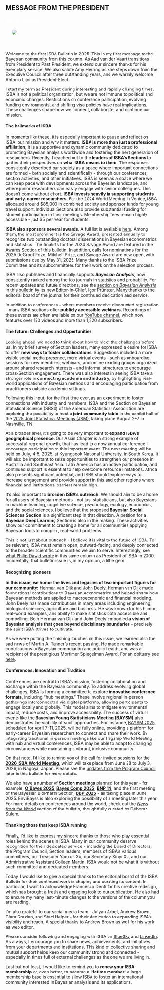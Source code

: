:::{.section_bulletin}
# MESSAGE FROM THE PRESIDENT  {#sec-pres}
[Michele Guindani](mailto:president@bayesian.org){style="color:white; text-align: center;"}
:::

::: {.column-margin}
![](images/michele.png){style="float:center;vertical-align:middle;
margin:10px 20px;border-radius: 10px;max-width: 100%;"}
:::

<br>

:::{.justify}
Welcome to the first ISBA Bulletin in 2025! This is my first message to the Bayesian community from this column. As Aad van der Vaart transitions from President to Past President, we extend our sincere thanks for his exemplary service. We also salute Amy Herring as she steps down from the Executive Council after three outstanding years, and we warmly welcome Antonio Lijoi as President-Elect.

I start my term as President during interesting and rapidly changing times. ISBA is not a political organization, but we are not immune to political and economic changes. Restrictions on conference participation, evolving funding environments, and shifting visa policies have real implications. These challenges shape how we connect, collaborate, and continue our mission.

#### The hallmarks of ISBA

In moments like these, it is especially important to pause and reflect on ISBA, our mission and why it matters. **ISBA is more than just a professional affiliation**; it is a supportive and dynamic community dedicated to promoting Bayesian analysis worldwide and fostering the next generation of researchers. Recently, I reached out to the **leaders of ISBA’s Sections** to gather their perspectives on **what ISBA means to them**. The responses consistently described our society as a space where important connections are formed - both socially and scientifically - through our conferences, section activities, and other initiatives. ISBA is seen as a space where we can keep pace with developments across the Bayesian landscape, and where junior researchers can easily engage with senior colleagues. This doesn't come without effort. **ISBA invests heavily in supporting students and early-career researchers**. For the 2024 World Meeting in Venice, ISBA allocated around $85,000 in combined society and sponsor funds for young travel support. Individual Sections also provide substantial funding for student participation in their meetings. Membership fees remain highly accessible - just \$5 per year for students.

**ISBA also sponsors several awards**. A full list is available [here](https://bayesian.org/membership/awards/). Among them, the most prominent is the Savage Award, presented annually to recognize two outstanding doctoral dissertations in Bayesian econometrics and statistics. The finalists for the 2024 Savage Award are featured in the [Awards Section](#sec-awards) of this bulletin. In addition, calls for nominations for the 2025 DeGroot Prize, Mitchell Prize, and Savage Award are now open, with submissions due by May 31, 2025. Many thanks to the ISBA Prize Committee and its subcommittees for their work on the selection process.

ISBA also publishes and financially supports **_Bayesian Analysis_**, now consistently ranked among the top journals in statistics and probability. For recent updates and future directions, see the [section on _Bayesian Analysis_ in this bulletin](#sec-ba) by its new Editor-in-Chief, Igor Prünster. Many thanks to the editorial board of the journal for their continued dedication and service.

In addition to conferences - where members receive discounted registration - many ISBA sections offer **publicly accessible webinars**. Recordings of these events are often available on our [YouTube channel](https://www.youtube.com/c/ISBAInternationalSocietyofBayesianAnalysis), which now features over 150 videos and more than 1,320 subscribers.

#### The future: Challenges and Opportunities

Looking ahead, we need to think about how to meet the challenges before us. In my brief survey of Section leaders, many expressed a desire for ISBA to offer **new ways to foster collaborations**. Suggestions included a more visible social media presence, more virtual events - such as onboarding sessions for new members, webinars, and online reading groups organized around shared research interests - and informal structures to encourage cross-Section engagement. There was also interest in seeing ISBA take a stronger role in **connecting academia and industry**, by highlighting real-world applications of Bayesian methods and encouraging participation from practitioners outside academic settings.

Following this input, for the first time ever, as an experiment to foster connections with industry and  members, ISBA and the Section on Bayesian Statistical Science (SBSS) of the American Statistical Association are exploring the possibility to host a **joint community table** in the exhibit hall of the [2025 Joint Statistical Meetings (JSM)](https://ww2.amstat.org/meetings/jsm/2025/), taking place August 2--7 in Nashville, TN. 
	
At a broader level, it's going to be very important to **expand ISBA’s geographical presence**. Our Asian Chapter is a strong example of successful regional growth, that has lead to a now annual conference. I encourage participation to this important event. The next meeting will be held on July, 4-5, 2025, at Kyungpook National University, in South Korea. It will also be important to seize opportunities to strengthen our presence in Australia and Southeast Asia.  Latin America has an active participation, and continued support is essential to help overcome resource limitations. Africa also presents significant potential, and ISBA should explore ways to increase engagement and provide support in this and other regions where financial and institutional barriers remain high.


It’s also important to **broaden ISBA’s outreach**. We should aim to be a home for all  users of Bayesian methods  - not just statisticians, but also Bayesians in machine learning, cognitive science, psychology, ecology, economics, and the social sciences. I believe that the proposed **Bayesian Social Sciences Section** is a significant step in that direction. A petition for a **Bayesian Deep Learning** Section is also in the making. These activities show our commitment to creating a home for all communities applying Bayesian tools to complex, real-world problems.


This is not just about outreach - I believe it is vital to the future of ISBA. To be relevant, ISBA must remain open, outward-facing, and deeply connected to the broader scientific communities we aim to serve. Interestingly, see [what Philip Dawid wrote](https://bayesian.org/wp-content/uploads/2016/10/0003.pdf) in this same column as President of ISBA in 2000. Incidentally, that bulletin issue is, in my opinion, a little gem. 


#### Recognizing pioneers

**In this issue, we honor the lives and legacies of two important figures for our community:** [Herman van Dijk](#sec-obit1) and [John Deely](#sec-obit2).  Herman van Dijk made foundational contributions to Bayesian econometrics and helped shape how Bayesian methods are applied to macroeconomic and financial modeling. John Deely has made contributions  in many  areas including engineering,  biological sciences, agriculture and business. He was known for his humor, real-world examples, and ability to make statistics both accessible and compelling.  Both Herman van Dijk and John Deely embodied **a vision of Bayesian analysis that goes beyond disciplinary boundaries** - precisely the spirit ISBA strives to cultivate.

As we were putting the finishing touches on this issue, we learned also the sad news of Martin A. Tanner's recent passing. He made remarkable contributions to Bayesian computation and public health, and was a recipient of the prestigious Mortimer Spiegelman Award. For an obituary see [here](https://statistics.northwestern.edu/people/in-memoriam/martin-tanner.html).

#### Conferences: Innovation and Tradition

Conferences are central to ISBA's mission, fostering collaboration and exchange within the Bayesian community. To address evolving global challenges, ISBA is forming a committee to explore **innovative conference formats**, including "hub meetings." These involve regional in-person gatherings interconnected via digital platforms, allowing participants to engage locally and globally. This model aims to mitigate environmental impact, reduce costs, and improve accessibility.
The success of virtual events like the **Bayesian Young Statisticians Meeting (BAYSM)** also demonstrates the viability of such approaches. For instance, [BAYSM 2025](https://baysm2025.github.io/), scheduled for April 7-11, 2025, will be fully online, providing a platform for early-career Bayesian researchers to connect and share their work.  By integrating traditional in-person meetings like our flagship World Meeting with hub and virtual conferences,  ISBA may be able to adapt to changing circumstances while maintaining a vibrant, inclusive community.


On that note, I’d like to remind you of the call for invited sessions for the **[2026 ISBA World Meeting](https://isba2026.github.io/)**, which will take place from June 28 to July 3, 2026, in Nagoya, Japan. Please see the [updates from the Program Council](#sec-pc) later in this bulletin for more details.

We also have a number of **Section meetings** planned for this year - for example, **[O'Bayes 2025](https://obayes25.aueb.gr/)**, **[Bayes Comp 2025](https://bayescomp2025.sg/)**, **[BNP 14](https://bnp14.org/)**, and the first meeting of the Bayesian BioPharm Section, **[BBP 2025](https://bnp14.org/bbp2025/)** - all taking place in June 2025. EnviBayes is also exploring the possibility of a meeting later this year. For more details on conferences around the world, check out the [_News from the World_](#sec-pc) section of the bulletin, thoughtfully curated by Déborah Sulem.





#### Thanking those that keep ISBA running 

Finally, I’d like to express my sincere thanks to those who play essential roles behind the scenes  in ISBA. Many in our community deserve recognition for their dedicated service - including the Board of Directors, the Program Council, Section leaders, members of ISBA’s various committees, our Treasurer Yanxun Xu, our Secretary Xinyi Xu, and our Administrative Assistant Colleen Martin. ISBA would not be what it is without such committed and dedicated members. 

Today, I would like to give a special thanks to the editorial board of the ISBA Bulletin for their continued work in shaping and curating its content. In particular, I want to acknowledge Francesco Denti for his creative redesign, which has brought a fresh and engaging look to our publication. He also had to endure my many last-minute changes to the versions of the column you are reading.

I’m also grateful to our social media team - Julyan Arbel, Andrew Brown, Clara Grazian, and Staci Helper - for their dedication to expanding ISBA’s visibility and reach. A special thanks to Andrew Brown as well for his work as web editor.

Please consider following and engaging with ISBA on [BlueSky](https://web-cdn.bsky.app/profile/did:plc:rrp2xprohkn3vz57e5a2jeag) and [LinkedIn](https://www.linkedin.com/company/isba-international-society-of-bayesian-analysis). As always, I encourage you to share news, achievements, and initiatives from your departments and institutions. This kind of collective sharing and mutual support helps keep our community strong and connected - especially in times full of external challenges as the one we are living in.

Last but not least, I would like to remind you to **renew your ISBA membership** or, even better, to become a **lifetime member**! A large membership base is essential to allow ISBA to foster an international community interested in Bayesian analysis and its applications.
:::
